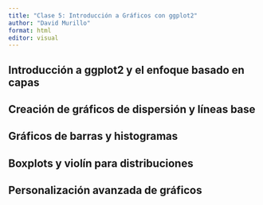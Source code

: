 ---
title: "Clase 5: Introducción a Gráficos con ggplot2"
author: "David Murillo"
format: html
editor: visual
---

##  Introducción a ggplot2 y el enfoque basado en capas

## Creación de gráficos de dispersión y líneas base

## Gráficos de barras y histogramas 

## Boxplots y violín para distribuciones

## Personalización avanzada de gráficos